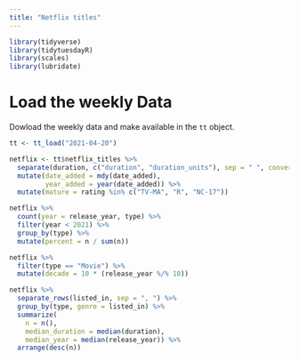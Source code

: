 ```yaml
---
title: "Netflix titles"
---
```


```r
library(tidyverse)
library(tidytuesdayR)
library(scales)
library(lubridate)
```

# Load the weekly Data

Dowload the weekly data and make available in the `tt` object.

```r

tt <- tt_load("2021-04-20")

netflix <- tt$netflix_titles %>%
  separate(duration, c("duration", "duration_units"), sep = " ", convert = TRUE) %>%
  mutate(date_added = mdy(date_added),
         year_added = year(date_added)) %>%
  mutate(mature = rating %in% c("TV-MA", "R", "NC-17"))
```



```r
netflix %>%
  count(year = release_year, type) %>%
  filter(year < 2021) %>% 
  group_by(type) %>%
  mutate(percent = n / sum(n)) 
```

```r
netflix %>%
  filter(type == "Movie") %>%
  mutate(decade = 10 * (release_year %/% 10))
```



```r
netflix %>%
  separate_rows(listed_in, sep = ", ") %>%
  group_by(type, genre = listed_in) %>%
  summarize(
    n = n(),
    median_duration = median(duration),
    median_year = median(release_year)) %>%
  arrange(desc(n))
```
